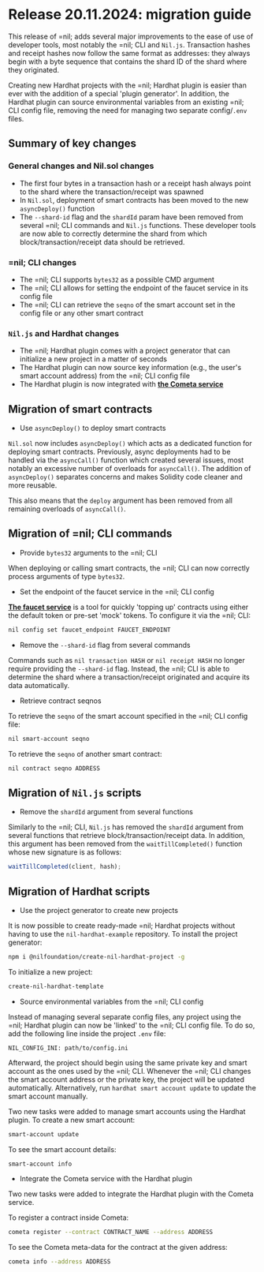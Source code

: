 # Release 20.11.2024: migration guide

This release of =nil; adds several major improvements to the ease of use of developer tools, most notably the =nil; CLI and `Nil.js`. Transaction hashes and receipt hashes now follow the same format as addresses: they always begin with a byte sequence that contains the shard ID of the shard where they originated.

Creating new Hardhat projects with the =nil; Hardhat plugin is easier than ever with the addition of a special 'plugin generator'. In addition, the Hardhat plugin can source environmental variables from an existing =nil; CLI config file, removing the need for managing two separate config/`.env` files.

## Summary of key changes

### General changes and Nil.sol changes

* The first four bytes in a transaction hash or a receipt hash always point to the shard where the transaction/receipt was spawned
* In `Nil.sol`, deployment of smart contracts has been moved to the new `asyncDeploy()` function
* The `--shard-id` flag and the `shardId` param have been removed from several =nil; CLI commands and `Nil.js` functions. These developer tools are now able to correctly determine the shard from which block/transaction/receipt data should be retrieved.

### =nil; CLI changes

* The =nil; CLI supports `bytes32` as a possible CMD argument
* The =nil; CLI allows for setting the endpoint of the faucet service in its config file
* The =nil; CLI can retrieve the `seqno` of the smart account set in the config file or any other smart contract

### `Nil.js` and Hardhat changes

* The =nil; Hardhat plugin comes with a project generator that can initialize a new project in a matter of seconds
* The Hardhat plugin can now source key information (e.g., the user's smart account address) from the =nil; CLI config file
* The Hardhat plugin is now integrated with [**the Cometa service**](../guides/cometa-and-debugging.mdx)

## Migration of smart contracts

* Use `asyncDeploy()` to deploy smart contracts

`Nil.sol` now includes `asyncDeploy()` which acts as a dedicated function for deploying smart contracts. Previously, async deployments had to be handled via the `asyncCall()` function which created several issues, most notably an excessive number of overloads for `asyncCall()`. The addition of `asyncDeploy()` separates concerns and makes Solidity code cleaner and more reusable.

This also means that the `deploy` argument has been removed from all remaining overloads of `asyncCall()`.

## Migration of =nil; CLI commands

* Provide `bytes32` arguments to the =nil; CLI

When deploying or calling smart contracts, the =nil; CLI can now correctly process arguments of type `bytes32`.

* Set the endpoint of the faucet service in the =nil; CLI config

[**The faucet service**](../getting-started/tokens.mdx#token-faucet-service) is a tool for quickly 'topping up' contracts using either the default token or pre-set 'mock' tokens. To configure it via the =nil; CLI:

```bash
nil config set faucet_endpoint FAUCET_ENDPOINT
```

* Remove the `--shard-id` flag from several commands

Commands such as `nil transaction HASH` or `nil receipt HASH` no longer require providing the `--shard-id` flag. Instead, the =nil; CLI is able to determine the shard where a transaction/receipt originated and acquire its data automatically.

* Retrieve contract seqnos

To retrieve the `seqno` of the smart account specified in the =nil; CLI config file:

```bash
nil smart-account seqno
```

To retrieve the `seqno` of another smart contract:

```bash
nil contract seqno ADDRESS
```

## Migration of `Nil.js` scripts

* Remove the `shardId` argument from several functions

Similarly to the =nil; CLI, `Nil.js` has removed the `shardId` argument from several functions that retrieve block/transaction/receipt data. In addition, this argument has been removed from the `waitTillCompleted()` function whose new signature is as follows:

```ts showLineNumbers
waitTillCompleted(client, hash);
```

## Migration of Hardhat scripts

* Use the project generator to create new projects

It is now possible to create ready-made =nil; Hardhat projects without having to use the `nil-hardhat-example` repository. To install the project generator:

```bash
npm i @nilfoundation/create-nil-hardhat-project -g
```

To initialize a new project:

```bash
create-nil-hardhat-template
```

* Source environmental variables from the =nil; CLI config

Instead of managing several separate config files, any project using the =nil; Hardhat plugin can now be 'linked' to the =nil; CLI config file. To do so, add the following line inside the project `.env` file:

```
NIL_CONFIG_INI: path/to/config.ini
```

Afterward, the project should begin using the same private key and smart account as the ones used by the =nil; CLI. Whenever the =nil; CLI changes the smart account address or the private key, the project will be updated automatically. Alternatively, run `hardhat smart account update` to update the smart account manually.

Two new tasks were added to manage smart accounts using the Hardhat plugin. To create a new smart account:

```bash
smart-account update
```

To see the smart account details:

```bash
smart-account info
```

* Integrate the Cometa service with the Hardhat plugin

Two new tasks were added to integrate the Hardhat plugin with the Cometa service.

To register a contract inside Cometa:

```bash
cometa register --contract CONTRACT_NAME --address ADDRESS
```

To see the Cometa meta-data for the contract at the given address:

```bash
cometa info --address ADDRESS
```

